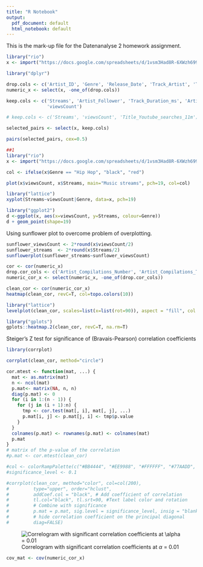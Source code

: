 ```yaml
---
title: "R Notebook"
output:
  pdf_document: default
  html_notebook: default
---
```


This is the mark-up file for the Datenanalyse 2 homework assignment.


```r
library("rio")
x <- import("https://docs.google.com/spreadsheets/d/1vsm3Had8R-6XWzh699PT2QxGwYbrXwXhLPCRt15PmqY/export?format=csv&gid=981990465")

```


```r
library("dplyr")

drop.cols <- c('Artist_ID', 'Genre', 'Release_Date', 'Track_Artist', 'Track_ID', 'Track_Title', 'video_ID')
numeric_x <- select(x, -one_of(drop.cols))

keep.cols <- c('Streams', 'Artist_Follower', 'Track_Duration_ms', 'Artist_Google_searches_11m', 'Title_Google_searches_11m',
               'viewsCount')

# keep.cols <- c('Streams', 'viewsCount', 'Title_Youtube_searches_11m')

selected_pairs <- select(x, keep.cols)

pairs(selected_pairs, cex=0.5)

```



```r

##1
library("rio")
x <- import("https://docs.google.com/spreadsheets/d/1vsm3Had8R-6XWzh699PT2QxGwYbrXwXhLPCRt15PmqY/export?format=csv&gid=981990465")

col <- ifelse(x$Genre == "Hip Hop", "black", "red")

plot(x$viewsCount, x$Streams, main="Music streams", pch=19, col=col)


```

```r

library("lattice")
xyplot(Streams~viewsCount|Genre, data=x, pch=19)

```

```r

library("ggplot2")
d <-ggplot(x, aes(x=viewsCount, y=Streams, colour=Genre))
d + geom_point(shape=19)

```

Using sunflower plot to overcome problem of overplotting.

```r

sunflower_viewsCount <- 2*round(x$viewsCount/2)
sunflower_streams  <- 2*round(x$Streams/2)
sunflowerplot(sunflower_streams~sunflower_viewsCount)

```

```r

cor <- cor(numeric_x)
drop.cor_cols <- c('Artist_Compilations_Number', 'Artist_Compilations_Tracks_Number')
numeric_cor_x <- select(numeric_x, -one_of(drop.cor_cols))

clean_cor <- cor(numeric_cor_x)
heatmap(clean_cor, revC=T, col=topo.colors(10))

```

```r
library("lattice")
levelplot(clean_cor, scales=list(x=list(rot=90)), aspect = "fill", col.regions=heat.colors(100))


```

```r
library("gplots")
gplots::heatmap.2(clean_cor, revC=T, na.rm=T)

```

Steiger's Z test for significance of (Bravais-Pearson) correlation coefficients 

```r

library(corrplot)

corrplot(clean_cor, method="circle")

cor.mtest <- function(mat, ...) {
  mat <- as.matrix(mat)
  n <- ncol(mat)
  p.mat<- matrix(NA, n, n)
  diag(p.mat) <- 0
  for (i in 1:(n - 1)) {
    for (j in (i + 1):n) {
      tmp <- cor.test(mat[, i], mat[, j], ...)
      p.mat[i, j] <- p.mat[j, i] <- tmp$p.value
    }
  }
  colnames(p.mat) <- rownames(p.mat) <- colnames(mat)
  p.mat
}
# matrix of the p-value of the correlation
#p.mat <- cor.mtest(clean_cor)

#col <- colorRampPalette(c("#BB4444", "#EE9988", "#FFFFFF", "#77AADD", "#4477AA"))
#significance_level <- 0.1

#corrplot(clean_cor, method="color", col=col(200),  
#         type="upper", order="hclust", 
#         addCoef.col = "black", # Add coefficient of correlation
#         tl.col="black", tl.srt=90, #Text label color and rotation
#         # Combine with significance
#         p.mat = p.mat, sig.level = significance_level, insig = "blank", 
#         # hide correlation coefficient on the principal diagonal
#         diag=FALSE)


```



![Correlogram with significant correlation coefficients at $\alpha$ = 0.01](images/Correl_Significance_1_resized.png)

```r

cov_mat <- cov(numeric_cor_x)

```


